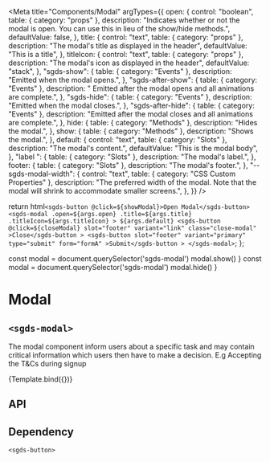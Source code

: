 
<Meta
  title="Components/Modal"
  argTypes={{
    open: {
      control: "boolean",
      table: { category: "props" },
      description:
        "Indicates whether or not the modal is open. You can use this in lieu of the show/hide methods.",
      defaultValue: false,
    },
    title: {
      control: "text",
      table: { category: "props" },
      description: "The modal's title as displayed in the header",
      defaultValue: "This is a title",
    },
    titleIcon: {
      control: "text",
      table: { category: "props" },
      description: "The modal's icon as displayed in the header",
      defaultValue: "stack",
    },
    "sgds-show": {
      table: { category: "Events" },
      description: "Emitted when the modal opens.",
    },
    "sgds-after-show": {
      table: { category: "Events" },
      description:
        "	Emitted after the modal opens and all animations are complete.",
    },
    "sgds-hide": {
      table: { category: "Events" },
      description: "Emitted when the modal closes.",
    },
    "sgds-after-hide": {
      table: { category: "Events" },
      description:
        "Emitted after the modal closes and all animations are complete.",
    },
    hide: {
      table: { category: "Methods" },
      description: "Hides the modal.",
    },
    show: {
      table: { category: "Methods" },
      description: "Shows the modal.",
    },
    default: {
      control: "text",
      table: { category: "Slots" },
      description: "The modal's content.",
      defaultValue: "This is the modal body",
    },
    "label ": {
      table: { category: "Slots" },
      description: "The modal's label.",
    },
    footer: {
      table: { category: "Slots" },
      description: "The modal's footer.",
    },
    "--sgds-modal-width": {
      control: "text",
      table: { category: "CSS Custom Properties" },
      description:
        "The preferred width of the modal. Note that the modal will shrink to accommodate smaller screens.",
    },
  }}
/>

  return html`
    <sgds-button @click=${showModal}>Open Modal</sgds-button>
    <sgds-modal
      .open=${args.open}
      .title=${args.title}
      .titleIcon=${args.titleIcon}
    >
      ${args.default}
      <sgds-button @click=${closeModal} slot="footer" variant="link" class="close-modal"
        >Close</sgds-button
      >
      <sgds-button slot="footer" variant="primary" type="submit" form="formA"
        >Submit</sgds-button
      >
    </sgds-modal>
  `;
};

  const modal = document.querySelector('sgds-modal')
  modal.show()
}
  const modal = document.querySelector('sgds-modal')
  modal.hide()
}

# Modal

## `<sgds-modal>`

The modal component inform users about a specific task and may contain critical information which users then have to make a decision. E.g Accepting the T&Cs during signup

<Canvas>
  <Story name="Basic" args={{}}>
    {Template.bind({})}
  </Story>
</Canvas>

## API

<ArgsTable story="Basic" />

## Dependency

`<sgds-button>`
